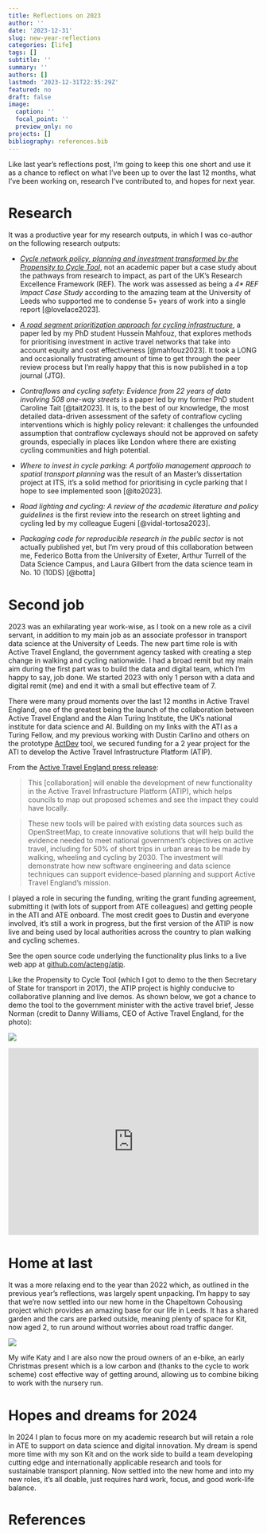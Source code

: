```yaml
---
title: Reflections on 2023
author: ''
date: '2023-12-31'
slug: new-year-reflections
categories: [life]
tags: []
subtitle: ''
summary: ''
authors: []
lastmod: '2023-12-31T22:35:29Z'
featured: no
draft: false
image:
  caption: ''
  focal_point: ''
  preview_only: no
projects: []
bibliography: references.bib
---
```


Like last year's reflections post, I'm going to keep this one short and use it as a chance to reflect on what I've been up to over the last 12 months, what I've been working on, research I've contributed to, and hopes for next year.

# Research

It was a productive year for my research outputs, in which I was co-author on the following research outputs:

-   [*Cycle network policy, planning and investment transformed by the Propensity to Cycle Tool*](https://www.robinlovelace.net/publication/lovelace-ref-2023/), not an academic paper but a case study about the pathways from research to impact, as part of the UK's Research Excellence Framework (REF).
    The work was assessed as being a *4\** *REF Impact Case Study* according to the amazing team at the University of Leeds who supported me to condense 5+ years of work into a single report [@lovelace2023].

-   [*A road segment prioritization approach for cycling infrastructure*](https://www.robinlovelace.net/publication/mahfouz-road-2023/), a paper led by my PhD student Hussein Mahfouz, that explores methods for prioritising investment in active travel networks that take into account equity and cost effectiveness [@mahfouz2023].
    It took a LONG and occasionally frustrating amount of time to get through the peer review process but I'm really happy that this is now published in a top journal (JTG).

-   *Contraflows and cycling safety: Evidence from 22 years of data involving 508 one-way streets* is a paper led by my former PhD student Caroline Tait [@tait2023].
    It is, to the best of our knowledge, the most detailed data-driven assessment of the safety of contraflow cycling interventions which is highly policy relevant: it challenges the unfounded assumption that contraflow cycleways should not be approved on safety grounds, especially in places like London where there are existing cycling communities and high potential.

-   *Where to invest in cycle parking: A portfolio management approach to spatial transport planning* was the result of an Master's dissertation project at ITS, it's a solid method for prioritising in cycle parking that I hope to see implemented soon [@ito2023].

-   *Road lighting and cycling: A review of the academic literature and policy guidelines* is the first review into the research on street lighting and cycling led by my colleague Eugeni [@vidal-tortosa2023].

-   *Packaging code for reproducible research in the public sector* is not actually published yet, but I'm very proud of this collaboration between me, Federico Botta from the University of Exeter, Arthur Turrell of the Data Science Campus, and Laura Gilbert from the data science team in No. 10 (10DS) [@botta]

# Second job

2023 was an exhilarating year work-wise, as I took on a new role as a civil servant, in addition to my main job as an associate professor in transport data science at the University of Leeds.
The new part time role is with Active Travel England, the government agency tasked with creating a step change in walking and cycling nationwide.
I had a broad remit but my main aim during the first part was to build the data and digital team, which I'm happy to say, job done.
We started 2023 with only 1 person with a data and digital remit (me) and end it with a small but effective team of 7.

There were many proud moments over the last 12 months in Active Travel England, one of the greatest being the launch of the collaboration between Active Travel England and the Alan Turing Institute, the UK's national institute for data science and AI.
Building on my links with the ATI as a Turing Fellow, and my previous working with Dustin Carlino and others on the prototype [ActDev](https://actdev.cyipt.bike/) tool, we secured funding for a 2 year project for the ATI to develop the Active Travel Infrastructure Platform (ATIP).

From the [Active Travel England press release](https://www.gov.uk/government/news/alan-turing-institute-partnership-brings-data-expertise-to-nationwide-walking-and-cycling-schemes):

> This \[collaboration\] will enable the development of new functionality in the Active Travel Infrastructure Platform (ATIP), which helps councils to map out proposed schemes and see the impact they could have locally.

> These new tools will be paired with existing data sources such as OpenStreetMap, to create innovative solutions that will help build the evidence needed to meet national government’s objectives on active travel, including for 50% of short trips in urban areas to be made by walking, wheeling and cycling by 2030.
> The investment will demonstrate how new software engineering and data science techniques can support evidence-based planning and support Active Travel England’s mission.

I played a role in securing the funding, writing the grant funding agreement, submitting it (with lots of support from ATE colleagues) and getting people in the ATI and ATE onboard.
The most credit goes to Dustin and everyone involved, it's still a work in progress, but the first version of the ATIP is now live and being used by local authorities across the country to plan walking and cycling schemes.

See the open source code underlying the functionality plus links to a live web app at [github.com/acteng/atip](https://github.com/acteng/atip).

Like the Propensity to Cycle Tool (which I got to demo to the then Secretary of State for transport in 2017), the ATIP project is highly conducive to collaborative planning and live demos.
As shown below, we got a chance to demo the tool to the government minister with the active travel brief, Jesse Norman (credit to Danny Williams, CEO of Active Travel England, for the photo):

![](images/paste-3.png)

<!-- ![](images/paste-2.png) -->

<iframe src="https://www.linkedin.com/embed/feed/update/urn:li:share:7041103074261626881" height="376" width="504" frameborder="0" allowfullscreen title="Embedded post">

</iframe>

# Home at last

It was a more relaxing end to the year than 2022 which, as outlined in the previous year's reflections, was largely spent unpacking.
I'm happy to say that we're now settled into our new home in the Chapeltown Cohousing project which provides an amazing base for our life in Leeds.
It has a shared garden and the cars are parked outside, meaning plenty of space for Kit, now aged 2, to run around without worries about road traffic danger.

![](images/paste-1.png)

My wife Katy and I are also now the proud owners of an e-bike, an early Christmas present which is a low carbon and (thanks to the cycle to work scheme) cost effective way of getting around, allowing us to combine biking to work with the nursery run.

# Hopes and dreams for 2024

In 2024 I plan to focus more on my academic research but will retain a role in ATE to support on data science and digital innovation.
My dream is spend more time with my son Kit and on the work side to build a team developing cutting edge and internationally applicable research and tools for sustainable transport planning.
Now settled into the new home and into my new roles, it's all doable, just requires hard work, focus, and good work-life balance.

# References